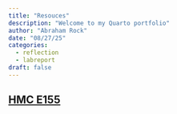```yaml
---
title: "Resouces"
description: "Welcome to my Quarto portfolio"
author: "Abraham Rock"
date: "08/27/25"
categories:
  - reflection
  - labreport
draft: false
---
```


## [HMC E155](https://hmc-e155.github.io/)